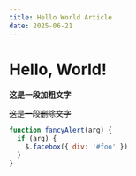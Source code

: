 ```yaml
---
title: Hello World Article
date: 2025-06-21
---
```


# Hello, World!

**这是一段加粗文字**

~~这是一段删除文字~~

```js {1,3-4} showLineNumbers
function fancyAlert(arg) {
  if (arg) {
    $.facebox({ div: '#foo' })
  }
}